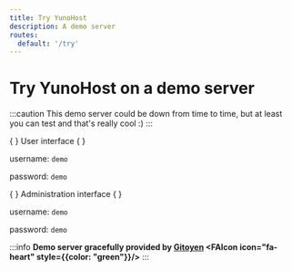 ```yaml
---
title: Try YunoHost
description: A demo server
routes:
  default: '/try'
---
```



# Try YunoHost on a demo server

:::caution
This demo server could be down from time to time, but at least you can test and that's really cool :)
:::

<div style={{display: "flex"}} >
<YunoHostDocsCard>
  <YunoHostDocsCardHeading url="https://demo.yunohost.org/?target=_blank&classes=btn,btn-lg,btn-success" color="#30ae40"> {
  } <FAIcon icon='fa-user'/> User interface {
  } </YunoHostDocsCardHeading>

  username: `demo`

  password: `demo`
</YunoHostDocsCard>

<YunoHostDocsCard>
  <YunoHostDocsCardHeading url="https://demo.yunohost.org/yunohost/admin/?target=_blank&classes=btn,btn-lg,btn-primary" color="#1267da"> {
  } <FAIcon icon='fa-cog'/> Administration interface {
  } </YunoHostDocsCardHeading>

  username: `demo`

  password: `demo`

</YunoHostDocsCard>
</div>

:::info
**Demo server gracefully provided by [Gitoyen](https://www.gitoyen.net?target=_blank) <FAIcon icon="fa-heart" style={{color: "green"}}/>**
:::

